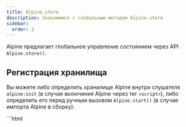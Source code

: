 ```yaml
---
title: Alpine.store
description: Знакомимся с глобальным методом Alpine.store
sidebar:
  order: 2
---
```



Alpine предлагает глобальное управление состоянием через API `Alpine.store()`.

## Регистрация хранилища

Вы можете либо определить хранилище Alpine внутри слушателя `alpine:init` (в случае включения Alpine через тег `<script>`), либо определить его перед ручным вызовом `Alpine.start()` (в случае импорта Alpine в сборку):

<Tabs>
  <TabItem label="В теге script">
    ```html
    <script>
      document.addEventListener('alpine:init', () => {
        Alpine.store('darkMode', {
          on: false,

          toggle() {
            this.on = !this.on;
          },
        });
      });
    </script>
    ```

  </TabItem>
  <TabItem label="В сборке">
    ```js
    import Alpine from 'alpinejs';

    Alpine.store('darkMode', {
      on: false,

      toggle() {
        this.on = !this.on;
      },
    });

    Alpine.start();
    ```

  </TabItem>
</Tabs>

## Доступ к хранилищам

В выражениях Alpine можно получить доступ к данным из любого хранилища, используя магическое свойство `$store`:

```html "$store"
<div x-data :class="$store.darkMode.on && 'bg-black'">...</div>
```

Вы также можете изменять свойства внутри хранилища, и всё, что зависит от этих свойств, будет автоматически реагировать. Например:

```html wrap "$store"
<button x-data @click="$store.darkMode.toggle()">
  Переключить тёмный режим
</button>
```

Кроме того, можно получить доступ к хранилищу извне, используя `Alpine.store()`, опустив второй параметр, как показано ниже:

```html "Alpine.store('darkMode')"
<script>
  Alpine.store('darkMode').toggle();
</script>
```

## Инициализация хранилищ

Если в хранилище Alpine предусмотреть метод `init()`, то он будет выполнен сразу после регистрации хранилища. Это полезно для инициализации любого состояния внутри хранилища разумными начальными значениями.

```html "init()"
<script>
  document.addEventListener('alpine:init', () => {
    Alpine.store('darkMode', {
      init() {
        this.on = window.matchMedia('(prefers-color-scheme: dark)').matches;
      },

      on: false,

      toggle() {
        this.on = !this.on;
      },
    });
  });
</script>
```

Обратите внимание на недавно добавленный метод `init()` в приведённом примере. При таком добавлении переменная хранилища `on` будет установлена в соответствии с предпочтениями цветовой схемы браузера до того, как Alpine отобразит что-либо на странице.

## Хранилища с одним значением

Если вам не нужен целый объект для хранилища, вы можете установить и использовать в качестве хранилища любые данные.

Вот пример выше, но проще использовать его как логическое значение:

```html
<button x-data @click="$store.darkMode = !$store.darkMode">
  Переключить тёмный режим
</button>

<div x-data :class="$store.darkMode && 'bg-black'">...</div>

<script>
  document.addEventListener('alpine:init', () => {
    Alpine.store('darkMode', false);
  });
</script>
```
